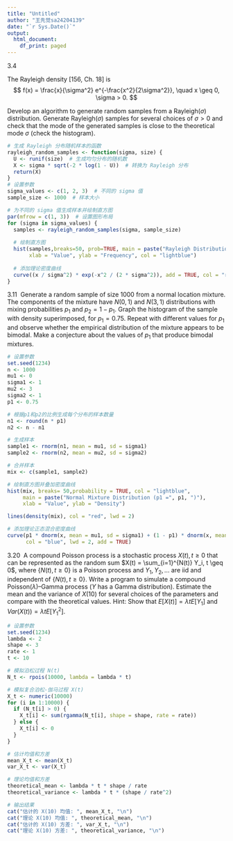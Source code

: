 ```yaml
---
title: "Untitled"
author: "王先觉sa24204139"
date: "`r Sys.Date()`"
output:
  html_document:
    df_print: paged
---
```


3.4

The Rayleigh density [156, Ch. 18] is $$
f(x) = \frac{x}{\sigma^2} e^{-\frac{x^2}{2\sigma^2}}, \quad x \geq 0, \sigma > 0.
$$

Develop an algorithm to generate random samples from a Rayleigh($\sigma$) distribution. Generate Rayleigh($\sigma$) samples for several choices of $\sigma > 0$ and check that the mode of the generated samples is close to the theoretical mode $\sigma$ (check the histogram).

```r
# 生成 Rayleigh 分布随机样本的函数
rayleigh_random_samples <- function(sigma, size) {
  U <- runif(size)  # 生成均匀分布的随机数
  X <- sigma * sqrt(-2 * log(1 - U))  # 转换为 Rayleigh 分布
  return(X)
}
# 设置参数
sigma_values <- c(1, 2, 3)  # 不同的 sigma 值
sample_size <- 1000  # 样本大小

# 为不同的 sigma 值生成样本并绘制直方图
par(mfrow = c(1, 3))  # 设置图形布局
for (sigma in sigma_values) {
  samples <- rayleigh_random_samples(sigma, sample_size)
  
  # 绘制直方图
  hist(samples,breaks=50, prob=TRUE, main = paste("Rayleigh Distribution (σ =", sigma, ")"),
       xlab = "Value", ylab = "Frequency", col = "lightblue")
  
  # 添加理论密度曲线
  curve((x / sigma^2) * exp(-x^2 / (2 * sigma^2)), add = TRUE, col = "red", lwd = 2)
}
```

3.11  Generate a random sample of size 1000 from a normal location mixture. The components of the mixture have $N(0,1)$ and $N(3,1)$ distributions with mixing probabilities $p_1$ and $p_2 = 1 - p_1$. Graph the histogram of the sample with density superimposed, for $p_1 = 0.75$. Repeat with different values for $p_1$ and observe whether the empirical distribution of the mixture appears to be bimodal. Make a conjecture about the values of $p_1$ that produce bimodal mixtures.

```r
# 设置参数
set.seed(1234) 
n <- 1000  
mu1 <- 0  
sigma1 <- 1  
mu2 <- 3 
sigma2 <- 1  
p1 <- 0.75  

# 根据p1和p2的比例生成每个分布的样本数量
n1 <- round(n * p1)
n2 <- n - n1

# 生成样本
sample1 <- rnorm(n1, mean = mu1, sd = sigma1)  
sample2 <- rnorm(n2, mean = mu2, sd = sigma2)  

# 合并样本
mix <- c(sample1, sample2)

# 绘制直方图并叠加密度曲线
hist(mix, breaks= 50,probability = TRUE, col = "lightblue", 
     main = paste("Normal Mixture Distribution (p1 =", p1, ")"), 
     xlab = "Value", ylab = "Density")

lines(density(mix), col = "red", lwd = 2)

# 添加理论正态混合密度曲线
curve(p1 * dnorm(x, mean = mu1, sd = sigma1) + (1 - p1) * dnorm(x, mean = mu2, sd = sigma2), 
      col = "blue", lwd = 2, add = TRUE)
```

3.20  A compound Poisson process is a stochastic process $X(t), t \geq 0$ that can be represented as the random sum $X(t) = \sum_{i=1}^{N(t)} Y_i, t \geq 0$, where $\{N(t), t \geq 0\}$ is a Poisson process and $Y_1, Y_2, \dots$ are iid and independent of $\{N(t), t \geq 0\}$. Write a program to simulate a compound Poisson($\lambda$)–Gamma process ($Y$ has a Gamma distribution). Estimate the mean and the variance of $X(10)$ for several choices of the parameters and compare with the theoretical values. Hint: Show that $E[X(t)] = \lambda t E[Y_1]$ and $Var(X(t)) = \lambda t E[Y_1^2]$.

```r
# 设置参数
set.seed(1234)  
lambda <- 2    
shape <- 3     
rate <- 1      
t <- 10        

# 模拟泊松过程 N(t)
N_t <- rpois(10000, lambda = lambda * t)  

# 模拟复合泊松-伽马过程 X(t)
X_t <- numeric(10000)  
for (i in 1:10000) {
  if (N_t[i] > 0) {
    X_t[i] <- sum(rgamma(N_t[i], shape = shape, rate = rate))  
  } else {
    X_t[i] <- 0
  }
}

# 估计均值和方差
mean_X_t <- mean(X_t)  
var_X_t <- var(X_t)    

# 理论均值和方差
theoretical_mean <- lambda * t * shape / rate
theoretical_variance <- lambda * t * (shape / rate^2)

# 输出结果
cat("估计的 X(10) 均值: ", mean_X_t, "\n")
cat("理论 X(10) 均值: ", theoretical_mean, "\n")
cat("估计的 X(10) 方差: ", var_X_t, "\n")
cat("理论 X(10) 方差: ", theoretical_variance, "\n")
```

